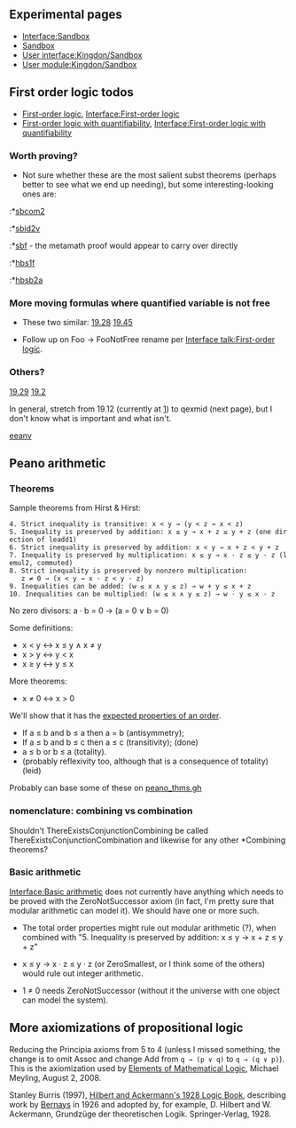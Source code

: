 ==Experimental pages==
*[[Interface:Sandbox]]
*[[Sandbox]]
*[[User interface:Kingdon/Sandbox]]
*[[User module:Kingdon/Sandbox]]

== First order logic todos ==

* [[First-order logic]], [[Interface:First-order logic]]
* [[First-order logic with quantifiability]], [[Interface:First-order logic with quantifiability]]

=== Worth proving? ===

* Not sure whether these are the most salient subst theorems (perhaps better to see what we end up needing), but some interesting-looking ones are:
:*[http://us.metamath.org/mpeuni/sbcom2.html sbcom2]
:*[http://us.metamath.org/mpeuni/sbid2v.html sbid2v]
:*[http://us.metamath.org/mpeuni/sbf.html sbf] - the metamath proof would appear to carry over directly
:*[http://us.metamath.org/mpeuni/hbs1f.html hbs1f]
:*[http://us.metamath.org/mpeuni/hbsb2a.html hbsb2a]

=== More moving formulas where quantified variable is not free ===
*These two similar: [http://us.metamath.org/mpeuni/19.28.html 19.28] [http://us.metamath.org/mpeuni/19.45.html 19.45]

* Follow up on Foo -> FooNotFree rename per [[Interface talk:First-order logic]].

=== Others? ===
[http://us.metamath.org/mpeuni/19.29.html 19.29]
[http://us.metamath.org/mpeuni/19.2.html 19.2]

In general, stretch from 19.12 (currently at [http://us.metamath.org/mpeuni/mmtheorems11.html]) to qexmid (next page), but I don't know what is important and what isn't.

[http://us.metamath.org/mpeuni/eeanv.html eeanv]

== Peano arithmetic ==
=== Theorems ===
Sample theorems from Hirst &amp; Hirst:
 4. Strict inequality is transitive: x < y → (y < z → x < z)
 5. Inequality is preserved by addition: x ≤ y → x + z ≤ y + z (one direction of leadd1)
 6. Strict inequality is preserved by addition: x < y → x + z < y + z
 7. Inequality is preserved by multiplication: x ≤ y → x · z ≤ y · z (lemul2, commuted)
 8. Strict inequality is preserved by nonzero multiplication:
    z ≠ 0 → (x < y → x · z < y · z)
 9. Inequalities can be added: (w ≤ x ∧ y ≤ z) → w + y ≤ x + z
 10. Inequalities can be multiplied: (w ≤ x ∧ y ≤ z) → w · y ≤ x · z

No zero divisors: a · b = 0 → (a = 0 ∨ b = 0)

Some definitions:

* x < y ↔ x ≤ y ∧ x ≠ y
* x > y ↔ y < x
* x ≥ y ↔ y ≤ x

More theorems:

* x ≠ 0 ↔ x > 0

We'll show that it has the [[w:Total order|expected properties of an order]].
* If a ≤ b and b ≤ a then a = b (antisymmetry);
* If a ≤ b and b ≤ c then a ≤ c (transitivity); (done)
* a ≤ b or b ≤ a (totality). 
* (probably reflexivity too, although that is a consequence of totality) (leid)

Probably can base some of these on [http://code.google.com/p/ghilbert/source/browse/trunk/peano/peano_thms.gh peano_thms.gh]

=== nomenclature: combining vs combination ===
Shouldn't ThereExistsConjunctionCombining be called ThereExistsConjunctionCombination and likewise for any other *Combining theorems?

=== Basic arithmetic ===
[[Interface:Basic arithmetic]] does not currently have anything which needs to be proved with the ZeroNotSuccessor axiom (in fact, I'm pretty sure that modular arithmetic can model it). We should have one or more such.

* The total order properties might rule out modular arithmetic (?), when combined with "5. Inequality is preserved by addition: x ≤ y → x + z ≤ y + z"

* x ≤ y → x · z ≤ y · z (or ZeroSmallest, or I think some of the others) would rule out integer arithmetic.

* 1 ≠ 0 needs ZeroNotSuccessor (without it the universe with one object can model the system).

== More axiomizations of propositional logic ==
Reducing the Principia axioms from 5 to 4 (unless I missed something, the change is to omit Assoc and change Add from <code>q → (p ∨ q)</code> to <code>q → (q ∨ p)</code>).  This is the axiomization used by [http://qedeq.org/0_03_11/doc/math/qedeq_logic_v1_en.pdf Elements of Mathematical Logic], Michael Meyling, August 2, 2008.

Stanley Burris (1997), [http://www.math.uwaterloo.ca/~snburris/htdocs/scav/hilbert/hilbert.html Hilbert and Ackermann's 1928 Logic Book], describing work by [[w:Paul Bernays|Bernays]] in 1926 and adopted by, for example, D. Hilbert and W. Ackermann, Grundzüge der theoretischen Logik. Springer-Verlag, 1928.


